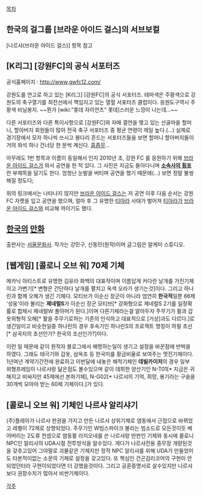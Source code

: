 [[목차]]

== 한국의 걸그룹 [브라운 아이드 걸스]의 서브보컬 ==
[나르샤(브라운 아이드 걸스)] 항목 참고

== [K리그] [강원FC]의 공식 서포터즈 ==
공식홈페이지 : http://www.gwfc12.com/

강원도를 연고로 하고 있는 [K리그] [강원FC]의 공식 서포터즈. 테마색은 주황색으로 강원도의 축구열기를 최전선에서 책임지고 있는 열혈 서포터즈 클럽이다. 응원도구역시 주황색 비닐봉지. ~~뭔가 [wiki:"롯데 자이언츠" 롯데]스러운 느낑이 나는데...~~

다른 서포터즈와 다른 특이사항으로 [강원FC]와 자매 결연을 맺고 있는 산골마을 할머니, 할아버지 회원들이 많아 전국 축구 서포터즈 중 평균 연령이 제일 높다.(...) 실제로 경기장에서 모자 하나씩 쓰시고 봉다리 흔드는 서포터즈들을 보면 할머니 할아버지들이 거의 좌석 하나 건너당 한 분씩 계신다. [[흠좀무]]...

아무래도 1번 항목과 이름이 동일해서 인지 2010년 초, 강원 FC 를 응원하기 위해 [[브라운 아이드 걸스]]가 와서 공연을 한 적 있다. 그 사진은 지금도 돌아다니며 '''[http://news.nate.com/view/20101001n15003 소속사의 횡포]'''란 부제목을 달기도 한다. 엄청난 눈발을 버티며 공연을 했기 때문에(...) 보면 정말 불쌍해질 정도다;

위의 링크에서는 나타나지 않지만 [[브라운 아이드 걸스]]는 저 공연 이후 다음 순서는 강원 FC 자켓을 입고 공연을 했으며, 얼마 후 그 유명한 [[티아라]] 사태가 벌어져 [[티아라]]가 [[브라운 아이드 걸스]]와 비교해 까이기도 했다.

== [[한국]]의 [[만화]] ==
출판사는 [[서울문화사]]. 작가는 강민구, 신동민(원작)이며 글그림은 알케미 스튜디오.

== [웹게임] [콜로니 오브 워] 70제 기체 == 
메카닉 아티스트로 유명한 김유라 화백의 대표작이며 이름답게 커다란 날개를 가진기체이고 가변기[* 변형은 간단하다 날개를 펼치고 옥색 오라가 생기는것]이다. 
그리고 하나린과 함께 오해가 생긴 기체다. 모티브가 이순신 장군이 아니라 엄연히 '''한국적'''일뿐 
66제 '성웅'이라 불리는 '''제네럴S'''가 이순신 장군 모티브[* 강화형으로 제네럴S 2기를 일정확률로 합체시 제네럴W 풀아머가 된다.]이며 다른기체라는걸 알아두자 주무기가 활과 갑옷외형적 오해[* 활을 주무기로하는 기존의 인식하고 대표적으로 [거상]과도 다르다.]로 생긴일이고 비슷한일중 하나린의 경우 후속기인 하나린S의 프로젝트 명칭이 하필 초선[* 삼국지의 초선인가? 한국의 조선인가?]이다.

이런 일 때문에 같이 원작자 블로그에서 해명하는일이 생기고 설정을 바꾼점에 반박을 하였다. 
그래도 태극기와 갑옷, 삼옥조 등 한국미를 황금비율로 보여주는 멋진기체이다. 
1년여년 계약기간전에 완료하고 이번달에 내놓은 해적기체인 '''데빌카이저'''의 경우 
일부 외형프레임이 나르샤랑 닮은점도 볼수있으며 같이 데뷔한 양산기인 N-T01[* 지금은 귀해지고 비싸지만 45제에선 본좌기체], N-G02[* 나르샤의 기억, 희망, 용기라는 구슬을 30개씩 모아야 받는 60제 기체이다.]가 있다.

== [콜로니 오브 워] 기체인 '''나르샤 알리샤기''' ==
(주)플레아가 나르샤 판권을 가지고 만든 나르샤 상위기체로 염동에서 근접으로 바뀌었고 
레벨이 72제로 상향되었다. 주무기인 W빔스파이크 불리는 빔소드로 모든것이듯 베어버리는 2도류 컨셉으로 
염동활 라지오네를 쓴 나르샤랑 딴판인 기체와 동시에 콜로니 NPC인 알리샤의 UDA시절 전투방식을 알수있다. 
게다가 나르샤전용 중무장 개량된것을 갖추고있어 그야말로 괴물같은 기체지만 정작 NPC 알리샤를 
위해 UDA가 만들었어도 타본적이없는 소문의 기체로 설정을 갖고있다. 또 핵심인 건곤감리코어의 
구현이 안되었던터라 구현이되었다면 더 강했을것이다. 그리고 공훈증명서로 살수있지만 나르샤보다 권장수치가 많아서 비싼기체이다. 


[[각주]]
